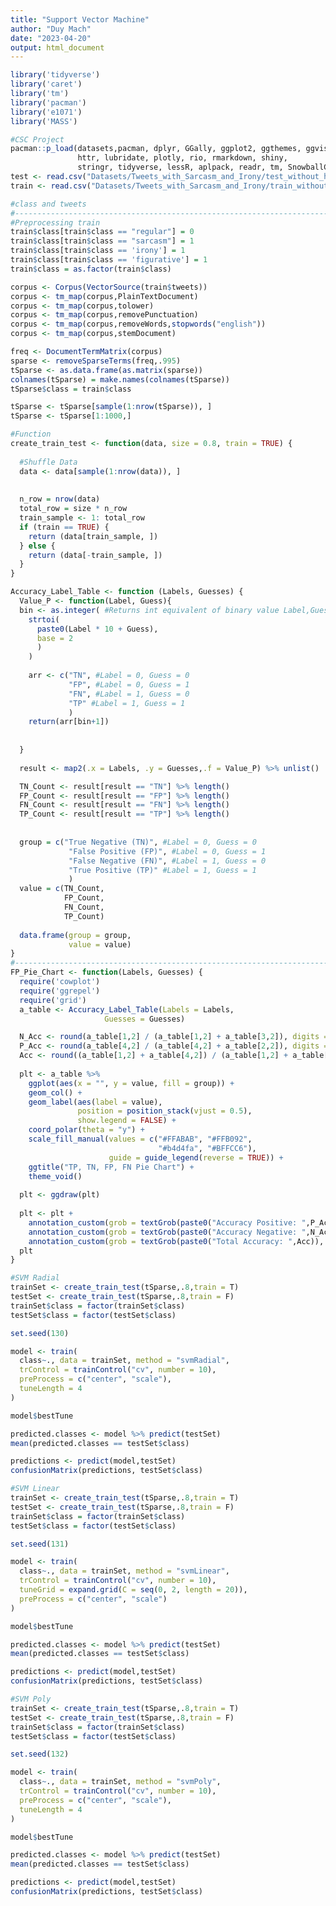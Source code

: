 ```yaml
---
title: "Support Vector Machine"
author: "Duy Mach"
date: "2023-04-20"
output: html_document
---
```


```r
library('tidyverse')
library('caret')
library('tm')
library('pacman')
library('e1071')
library('MASS')

#CSC Project
pacman::p_load(datasets,pacman, dplyr, GGally, ggplot2, ggthemes, ggvis,
               httr, lubridate, plotly, rio, rmarkdown, shiny,
               stringr, tidyverse, lessR, aplpack, readr, tm, SnowballC, rpart.plot)
test <- read.csv("Datasets/Tweets_with_Sarcasm_and_Irony/test_without_hashtags.csv", fileEncoding = 'utf-8')
train <- read.csv("Datasets/Tweets_with_Sarcasm_and_Irony/train_without_hashtags.csv", fileEncoding = 'utf-8')
```

```r
#class and tweets
#-----------------------------------------------------------------------------------------------------------------------------
#Preprocessing train
train$class[train$class == "regular"] = 0
train$class[train$class == "sarcasm"] = 1
train$class[train$class == 'irony'] = 1
train$class[train$class == 'figurative'] = 1
train$class = as.factor(train$class)

corpus <- Corpus(VectorSource(train$tweets))
corpus <- tm_map(corpus,PlainTextDocument)
corpus <- tm_map(corpus,tolower)
corpus <- tm_map(corpus,removePunctuation)
corpus <- tm_map(corpus,removeWords,stopwords("english"))
corpus <- tm_map(corpus,stemDocument)

freq <- DocumentTermMatrix(corpus)
sparse <- removeSparseTerms(freq,.995)
tSparse <- as.data.frame(as.matrix(sparse))
colnames(tSparse) = make.names(colnames(tSparse))
tSparse$class = train$class

tSparse <- tSparse[sample(1:nrow(tSparse)), ]
tSparse <- tSparse[1:1000,]
```

```r
#Function
create_train_test <- function(data, size = 0.8, train = TRUE) {
  
  #Shuffle Data
  data <- data[sample(1:nrow(data)), ]
  
  
  n_row = nrow(data)
  total_row = size * n_row
  train_sample <- 1: total_row
  if (train == TRUE) {
    return (data[train_sample, ])
  } else {
    return (data[-train_sample, ])
  }
}
```

```r
Accuracy_Label_Table <- function (Labels, Guesses) {
  Value_P <- function(Label, Guess){
  bin <- as.integer( #Returns int equivalent of binary value Label,Guess
    strtoi(
      paste0(Label * 10 + Guess), 
      base = 2
      )
    )
  
    arr <- c("TN", #Label = 0, Guess = 0
             "FP", #Label = 0, Guess = 1
             "FN", #Label = 1, Guess = 0
             "TP" #Label = 1, Guess = 1
             )
    return(arr[bin+1])
  
  
  }
  
  result <- map2(.x = Labels, .y = Guesses,.f = Value_P) %>% unlist()

  TN_Count <- result[result == "TN"] %>% length()
  FP_Count <- result[result == "FP"] %>% length()
  FN_Count <- result[result == "FN"] %>% length()
  TP_Count <- result[result == "TP"] %>% length()
  
  
  group = c("True Negative (TN)", #Label = 0, Guess = 0
             "False Positive (FP)", #Label = 0, Guess = 1
             "False Negative (FN)", #Label = 1, Guess = 0
             "True Positive (TP)" #Label = 1, Guess = 1
             )
  value = c(TN_Count,
            FP_Count,
            FN_Count,
            TP_Count)
  
  data.frame(group = group,
             value = value)
}
#-------------------------------------------------------------------------------
FP_Pie_Chart <- function(Labels, Guesses) {
  require('cowplot')
  require('ggrepel')
  require('grid')
  a_table <- Accuracy_Label_Table(Labels = Labels,
                     Guesses = Guesses)

  N_Acc <- round(a_table[1,2] / (a_table[1,2] + a_table[3,2]), digits = 4)
  P_Acc <- round(a_table[4,2] / (a_table[4,2] + a_table[2,2]), digits = 4)
  Acc <- round((a_table[1,2] + a_table[4,2]) / (a_table[1,2] + a_table[3,2] + a_table[4,2] + a_table[2,2]), digits = 4)
  
  plt <- a_table %>%
    ggplot(aes(x = "", y = value, fill = group)) +
    geom_col() + 
    geom_label(aes(label = value),
               position = position_stack(vjust = 0.5),
               show.legend = FALSE) +
    coord_polar(theta = "y") +
    scale_fill_manual(values = c("#FFABAB", "#FFB092",
                                 "#b4d4fa", "#BFFCC6"),
                      guide = guide_legend(reverse = TRUE)) + 
    ggtitle("TP, TN, FP, FN Pie Chart") +
    theme_void()
  
  plt <- ggdraw(plt)
  
  plt <- plt +
    annotation_custom(grob = textGrob(paste0("Accuracy Positive: ",P_Acc)),  xmin = 1 - .2, xmax = 1 - .2, ymin = 1 - .025, ymax = 1- .025) +
    annotation_custom(grob = textGrob(paste0("Accuracy Negative: ",N_Acc)),  xmin = 1 - .2, xmax = 1 - .2, ymin = 1 - .025 - .05, ymax = 1- .025 - .05) +
    annotation_custom(grob = textGrob(paste0("Total Accuracy: ",Acc)),  xmin = 1 - .2, xmax = 1 - .2, ymin = 1 - .025 - .1, ymax = 1- .025 - .1)
  plt
}
```



```r
#SVM Radial
trainSet <- create_train_test(tSparse,.8,train = T)
testSet <- create_train_test(tSparse,.8,train = F)
trainSet$class = factor(trainSet$class)
testSet$class = factor(testSet$class)

set.seed(130)

model <- train(
  class~., data = trainSet, method = "svmRadial",
  trControl = trainControl("cv", number = 10),
  preProcess = c("center", "scale"),
  tuneLength = 4
)

model$bestTune

predicted.classes <- model %>% predict(testSet)
mean(predicted.classes == testSet$class)

predictions <- predict(model,testSet)
confusionMatrix(predictions, testSet$class)
```


```r
#SVM Linear
trainSet <- create_train_test(tSparse,.8,train = T)
testSet <- create_train_test(tSparse,.8,train = F)
trainSet$class = factor(trainSet$class)
testSet$class = factor(testSet$class)

set.seed(131)

model <- train(
  class~., data = trainSet, method = "svmLinear",
  trControl = trainControl("cv", number = 10),
  tuneGrid = expand.grid(C = seq(0, 2, length = 20)),
  preProcess = c("center", "scale")
)

model$bestTune

predicted.classes <- model %>% predict(testSet)
mean(predicted.classes == testSet$class)

predictions <- predict(model,testSet)
confusionMatrix(predictions, testSet$class)
```

```r
#SVM Poly
trainSet <- create_train_test(tSparse,.8,train = T)
testSet <- create_train_test(tSparse,.8,train = F)
trainSet$class = factor(trainSet$class)
testSet$class = factor(testSet$class)

set.seed(132)

model <- train(
  class~., data = trainSet, method = "svmPoly",
  trControl = trainControl("cv", number = 10),
  preProcess = c("center", "scale"),
  tuneLength = 4
)

model$bestTune

predicted.classes <- model %>% predict(testSet)
mean(predicted.classes == testSet$class)

predictions <- predict(model,testSet)
confusionMatrix(predictions, testSet$class)
```